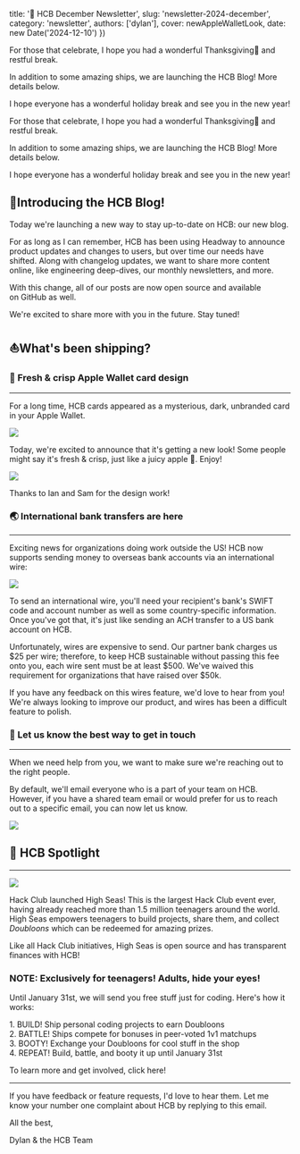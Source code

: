 
  title: '📣 HCB December Newsletter',
  slug: 'newsletter-2024-december',
  category: 'newsletter',
  authors: ['dylan'],
  cover: newAppleWalletLook,
  date: new Date('2024-12-10')
})

<Preview>
For those that celebrate, I hope you had a wonderful Thanksgiving🦃 and restful break.

In addition to some amazing ships, we are launching the HCB Blog! More details below.

I hope everyone has a wonderful holiday break and see you in the new year!

</Preview>

For those that celebrate, I hope you had a wonderful Thanksgiving🦃 and restful break.

In addition to some amazing ships, we are launching the HCB Blog! More details below.

I hope everyone has a wonderful holiday break and see you in the new year!

<Author id="dylan" overrideText="Dylan" />

📝Introducing the HCB Blog!
---------------------------

Today we're launching a new way to stay up-to-date on HCB: our new blog.

For as long as I can remember, HCB has been using Headway to announce product updates and changes to users, but over time our needs have shifted. Along with changelog updates, we want to share more content online, like engineering deep-dives, our monthly newsletters, and more.

With this change, all of our posts are now open source and available on GitHub as well.

We're excited to share more with you in the future. Stay tuned!

<Author id="ian" overrideText="Ian" />

⛵What's been shipping?
----------------------

### 🍎 Fresh & crisp Apple Wallet card design

* * * * *

For a long time, HCB cards appeared as a mysterious, dark, unbranded card in your Apple Wallet.


<Image src={oldAppleWalletLook} />

Today, we're excited to announce that it's getting a new look! Some people might say it's fresh & crisp, just like a juicy apple 🍎. Enjoy!


<Image src={newAppleWalletLook} />

Thanks to Ian and Sam for the design work!

<Author id="gary" overrideText="Gary" />


### 🌏 International bank transfers are here

* * * * *

Exciting news for organizations doing work outside the US! HCB now supports sending money to overseas bank accounts via an international wire:


<Image src={internationalBankTransfers} />


To send an international wire, you'll need your recipient's bank's SWIFT code and account number as well as some country-specific information. Once you've got that, it's just like sending an ACH transfer to a US bank account on HCB.

Unfortunately, wires are expensive to send. Our partner bank charges us $25 per wire; therefore, to keep HCB sustainable without passing this fee onto you, each wire sent must be at least $500. We've waived this requirement for organizations that have raised over $50k.

If you have any feedback on this wires feature, we'd love to hear from you! We're always looking to improve our product, and wires has been a difficult feature to polish.

<Author id="sam" overrideText="Sam" />

### 💌 Let us know the best way to get in touch

* * * * *

When we need help from you, we want to make sure we're reaching out to the right people.

By default, we'll email everyone who is a part of your team on HCB. However, if you have a shared team email or would prefer for us to reach out to a specific email, you can now let us know.


<Image src={contactEmailScreenshot} />

<Author id="sam" overrideText="Sam" />

🌟 HCB Spotlight
----------------

* * * * *


<Image src={highSeas} />

Hack Club launched High Seas! This is the largest Hack Club event ever, having already reached more than 1.5 million teenagers around the world. High Seas empowers teenagers to build projects, share them, and collect *Doubloons* which can be redeemed for amazing prizes.

Like all Hack Club initiatives, High Seas is open source and has transparent finances with HCB!

### NOTE: Exclusively for teenagers! Adults, hide your eyes!

Until January 31st, we will send you free stuff just for coding. Here's how it works:

1\. BUILD! Ship personal coding projects to earn Doubloons\
2\. BATTLE! Ships compete for bonuses in peer-voted 1v1 matchups\
3\. BOOTY! Exchange your Doubloons for cool stuff in the shop\
4\. REPEAT! Build, battle, and booty it up until January 31st

To learn more and get involved, click here!

* * * * *

If you have feedback or feature requests, I'd love to hear them. Let me know your number one complaint about HCB by replying to this email.

All the best,

Dylan & the HCB Team